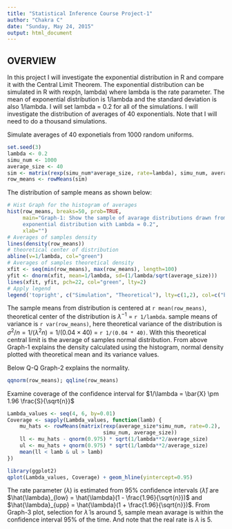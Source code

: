 ```yaml
---
title: "Statistical Inference Course Project-1"
author: "Chakra C"
date: "Sunday, May 24, 2015"
output: html_document
---
```


## OVERVIEW
In this project I will investigate the exponential distribution in R and compare it with the Central Limit Theorem. The exponential distribution can be simulated in R with rexp(n, lambda) where lambda is the rate parameter. The mean of exponential distribution is 1/lambda and the standard deviation is also 1/lambda. I will set lambda = 0.2 for all of the simulations. I will investigate the distribution of averages of 40 exponentials. Note that I will need to do a thousand simulations.

Simulate averages of 40 exponetials from 1000 random uniforms.

```r
set.seed(3)
lambda <- 0.2
simu_num <- 1000
average_size <- 40
sim <- matrix(rexp(simu_num*average_size, rate=lambda), simu_num, average_size)
row_means <- rowMeans(sim)
```

The distribution of sample means as shown below:

```r
# Hist Graph for the histogram of averages
hist(row_means, breaks=50, prob=TRUE,
     main="Graph-1: Show the sample of avarage distributions drawn from 
     exponential distribution with Lambda = 0.2",
     xlab="")
# Averages of samples density
lines(density(row_means))
# theoretical center of distribution
abline(v=1/lambda, col="green")
# Averages of samples theoretical density 
xfit <- seq(min(row_means), max(row_means), length=100)
yfit <- dnorm(xfit, mean=1/lambda, sd=(1/lambda/sqrt(average_size)))
lines(xfit, yfit, pch=22, col="green", lty=2)
# Apply legend
legend('topright', c("Simulation", "Theoretical"), lty=c(1,2), col=c("black", "green"))
```

The sample means from distribution is centered at `r mean(row_means)`, theoretical center of the distribution is $\lambda^{-1}$ = `r 1/lambda`. sample means of variance is `r var(row_means)`, here theoretical variance
of the distribution is $\sigma^2 / n = 1/(\lambda^2 n) = 1/(0.04 \times 40)$ =
`r 1/(0.04 * 40)`. With this theoretical central limit is the average of samples normal distribution. From above Graph-1 explains the density calculated using the histogram, normal density plotted with theoretical mean and its variance values. 

Below Q-Q Graph-2 explains the normality.


```r
qqnorm(row_means); qqline(row_means)
```

Examine coverage of the confidence interval for 
$1/\lambda = \bar{X} \pm 1.96 \frac{S}{\sqrt{n}}$

```r
Lambda_values <- seq(4, 6, by=0.01)
Coverage <- sapply(Lambda_values, function(lamb) {
    mu_hats <- rowMeans(matrix(rexp(average_size*simu_num, rate=0.2),
                               simu_num, average_size))
    ll <- mu_hats - qnorm(0.975) * sqrt(1/lambda**2/average_size)
    ul <- mu_hats + qnorm(0.975) * sqrt(1/lambda**2/average_size)
    mean(ll < lamb & ul > lamb)
})

library(ggplot2)
qplot(Lambda_values, Coverage) + geom_hline(yintercept=0.95)
```

The rate parameter ($\lambda$) is estimated from 95% confidence intervals ($\hat{\lambda}$) are $\hat{\lambda}_{low} = \hat{\lambda}(1 - \frac{1.96}{\sqrt{n}})$ and 
$\hat{\lambda}_{upp} = \hat{\lambda}(1 + \frac{1.96}{\sqrt{n}})$.
From Graph-3 plot, selection for $\hat{\lambda}$ is around 5, sample mean avarage is within the confidence interval 95% of the time. And note that the real rate is $\lambda$ is 5.




